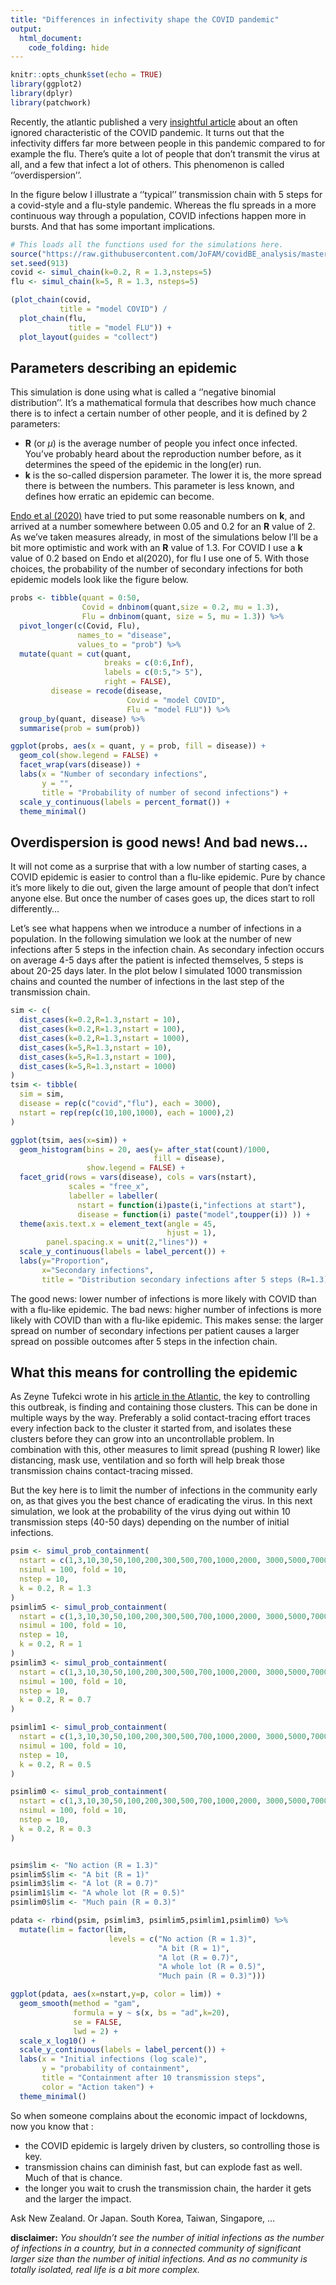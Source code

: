 ```yaml
---
title: "Differences in infectivity shape the COVID pandemic"
output: 
  html_document:
    code_folding: hide
---
```


```r
knitr::opts_chunk$set(echo = TRUE)
library(ggplot2)
library(dplyr)
library(patchwork)
```

Recently, the atlantic published a very [insightful article](https://www.theatlantic.com/health/archive/2020/09/k-overlooked-variable-driving-pandemic/616548/) about an often ignored characteristic of the COVID pandemic. It turns out that the infectivity differs far more between people in this pandemic compared to for example the flu. There's quite a lot of people that don't transmit the virus at all, and a few that infect a lot of others. This phenomenon is called ''overdispersion''. 

In the figure below I illustrate a ''typical'' transmission chain with 5 steps for a covid-style and a flu-style pandemic. Whereas the flu spreads in a more continuous way through a population, COVID infections happen more in bursts. And that has some important implications.

```r
# This loads all the functions used for the simulations here.
source("https://raw.githubusercontent.com/JoFAM/covidBE_analysis/master/functions/simulate_overdispersion.R")
set.seed(913)
covid <- simul_chain(k=0.2, R = 1.3,nsteps=5)
flu <- simul_chain(k=5, R = 1.3, nsteps=5)

(plot_chain(covid,
           title = "model COVID") / 
  plot_chain(flu,
             title = "model FLU")) +
  plot_layout(guides = "collect")
```

## Parameters describing an epidemic

This simulation is done using what is called a ''negative binomial distribution''. It's a mathematical formula that describes how much chance there is to infect a certain number of other people, and it is defined by 2 parameters:

 - **R** (or $\mu$) is the average number of people you infect once infected. You've probably heard about the reproduction number before, as it determines the speed of the epidemic in the long(er) run.
 - **k** is the so-called dispersion parameter. The lower it is, the more spread there is between the numbers. This parameter is less known, and defines how erratic an epidemic can become.
 
[Endo et al (2020)](https://www.ncbi.nlm.nih.gov/pmc/articles/PMC7338915/) have tried to put some reasonable numbers on **k**, and arrived at a number somewhere between 0.05 and 0.2 for an **R** value of 2. As we've taken measures already, in most of the simulations below I'll be a bit more optimistic and work with an **R** value of 1.3. For COVID I use a **k** value of 0.2 based on Endo et al(2020), for flu I use one of 5. With those choices, the probability of the number of secondary infections for both epidemic models look like the figure below.
 
```r
probs <- tibble(quant = 0:50,
                Covid = dnbinom(quant,size = 0.2, mu = 1.3),
                Flu = dnbinom(quant, size = 5, mu = 1.3)) %>%
  pivot_longer(c(Covid, Flu),
               names_to = "disease",
               values_to = "prob") %>%
  mutate(quant = cut(quant,
                     breaks = c(0:6,Inf),
                     labels = c(0:5,"> 5"),
                     right = FALSE),
         disease = recode(disease,
                          Covid = "model COVID",
                          Flu = "model FLU")) %>% 
  group_by(quant, disease) %>%
  summarise(prob = sum(prob))

ggplot(probs, aes(x = quant, y = prob, fill = disease)) +
  geom_col(show.legend = FALSE) +
  facet_wrap(vars(disease)) +
  labs(x = "Number of secondary infections",
       y = "",
       title = "Probability of number of second infections") +
  scale_y_continuous(labels = percent_format()) +
  theme_minimal()

```

## Overdispersion is good news! And bad news...

It will not come as a surprise that with a low number of starting cases, a COVID epidemic is easier to control than a flu-like epidemic. Pure by chance it's more likely to die out, given the large amount of people that don't infect anyone else. But once the number of cases goes up, the dices start to roll differently...

Let's see what happens when we introduce a number of infections in a population. In the following simulation we look at the number of new infections after 5 steps in the infection chain. As secondary infection occurs on average 4-5 days after the patient is infected themselves, 5 steps is about 20-25 days later. In the plot below I simulated 1000 transmission chains and counted the number of infections in the last step of the transmission chain.

```r
sim <- c(
  dist_cases(k=0.2,R=1.3,nstart = 10),
  dist_cases(k=0.2,R=1.3,nstart = 100),
  dist_cases(k=0.2,R=1.3,nstart = 1000),
  dist_cases(k=5,R=1.3,nstart = 10),
  dist_cases(k=5,R=1.3,nstart = 100),
  dist_cases(k=5,R=1.3,nstart = 1000)
) 
tsim <- tibble(
  sim = sim,
  disease = rep(c("covid","flu"), each = 3000),
  nstart = rep(rep(c(10,100,1000), each = 1000),2)
)

ggplot(tsim, aes(x=sim)) +
  geom_histogram(bins = 20, aes(y= after_stat(count)/1000,
                                fill = disease),
                 show.legend = FALSE) +
  facet_grid(rows = vars(disease), cols = vars(nstart),
             scales = "free_x",
             labeller = labeller(
               nstart = function(i)paste(i,"infections at start"),
               disease = function(i) paste("model",toupper(i)) )) +
  theme(axis.text.x = element_text(angle = 45,
                                   hjust = 1),
        panel.spacing.x = unit(2,"lines")) +
  scale_y_continuous(labels = label_percent()) +
  labs(y="Proportion",
       x="Secondary infections",
       title = "Distribution secondary infections after 5 steps (R=1.3)")

```

The good news: lower number of infections is more likely with COVID than with a flu-like epidemic. The bad news: higher number of infections is more likely with COVID than with a flu-like epidemic. This makes sense: the larger spread on number of secondary infections per patient causes a larger spread on possible outcomes after 5 steps in the infection chain. 

## What this means for controlling the epidemic

As Zeyne Tufekci wrote in his [article in the Atlantic](https://www.theatlantic.com/health/archive/2020/09/k-overlooked-variable-driving-pandemic/616548/), the key to controlling this outbreak, is finding and containing those clusters. This can be done in multiple ways by the way. Preferably a solid contact-tracing effort traces every infection back to the cluster it started from, and isolates these clusters before they can grow into an uncontrollable problem. In combination with this, other measures to limit spread (pushing R lower) like distancing, mask use, ventilation and so forth will help break those transmission chains contact-tracing missed.

But the key here is to limit the number of infections in the community early on, as that gives you the best chance of eradicating the virus. In this next simulation, we look at the probability of the virus dying out within 10 transmission steps (40-50 days) depending on the number of initial infections.

```r
psim <- simul_prob_containment(
  nstart = c(1,3,10,30,50,100,200,300,500,700,1000,2000, 3000,5000,7000,10000),
  nsimul = 100, fold = 10,
  nstep = 10,
  k = 0.2, R = 1.3
)
psimlim5 <- simul_prob_containment(
  nstart = c(1,3,10,30,50,100,200,300,500,700,1000,2000, 3000,5000,7000,10000),
  nsimul = 100, fold = 10,
  nstep = 10,
  k = 0.2, R = 1
)
psimlim3 <- simul_prob_containment(
  nstart = c(1,3,10,30,50,100,200,300,500,700,1000,2000, 3000,5000,7000,10000),
  nsimul = 100, fold = 10,
  nstep = 10,
  k = 0.2, R = 0.7
)

psimlim1 <- simul_prob_containment(
  nstart = c(1,3,10,30,50,100,200,300,500,700,1000,2000, 3000,5000,7000,10000),
  nsimul = 100, fold = 10,
  nstep = 10,
  k = 0.2, R = 0.5
)

psimlim0 <- simul_prob_containment(
  nstart = c(1,3,10,30,50,100,200,300,500,700,1000,2000, 3000,5000,7000,10000),
  nsimul = 100, fold = 10,
  nstep = 10,
  k = 0.2, R = 0.3
)


psim$lim <- "No action (R = 1.3)"
psimlim5$lim <- "A bit (R = 1)"
psimlim3$lim <- "A lot (R = 0.7)"
psimlim1$lim <- "A whole lot (R = 0.5)"
psimlim0$lim <- "Much pain (R = 0.3)"

pdata <- rbind(psim, psimlim3, psimlim5,psimlim1,psimlim0) %>%
  mutate(lim = factor(lim,
                      levels = c("No action (R = 1.3)",
                                 "A bit (R = 1)",
                                 "A lot (R = 0.7)",
                                 "A whole lot (R = 0.5)",
                                 "Much pain (R = 0.3)")))

ggplot(pdata, aes(x=nstart,y=p, color = lim)) + 
  geom_smooth(method = "gam", 
              formula = y ~ s(x, bs = "ad",k=20),
              se = FALSE,
              lwd = 2) + 
  scale_x_log10() +
  scale_y_continuous(labels = label_percent()) +
  labs(x = "Initial infections (log scale)",
       y = "probability of containment",
       title = "Containment after 10 transmission steps",
       color = "Action taken") +
  theme_minimal()

```

<div class = "jumbotron">
<p>So when someone complains about the economic impact of lockdowns, now you know that :</p>

<ul>
 <li>the COVID epidemic is largely driven by clusters, so controlling those is key.</li>
 <li>transmission chains can diminish fast, but can explode fast as well. Much of that is chance.</li>
 <li>the longer you wait to crush the transmission chain, the harder it gets and the larger the impact.</li>
</ul>

<p>Ask New Zealand. Or Japan. South Korea, Taiwan, Singapore, ...</p>
</div> 
 

**disclaimer:** *You shouldn't see the number of initial infections as the number of infections in a country, but in a connected community of significant larger size than the number of initial infections. And as no community is totally isolated, real life is a bit more complex.*



